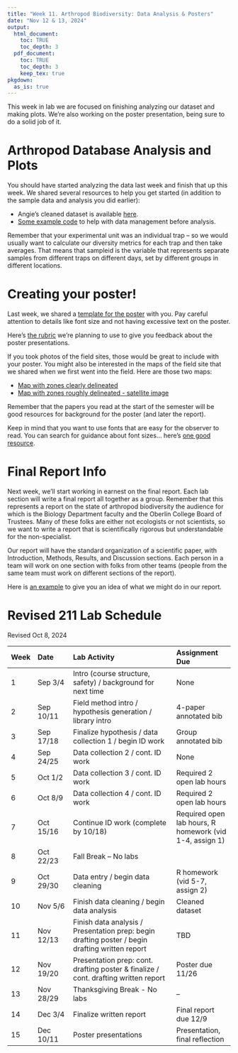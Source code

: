```yaml
---
title: "Week 11. Arthropod Biodiversity: Data Analysis & Posters"
date: "Nov 12 & 13, 2024"
output: 
  html_document:
    toc: TRUE
    toc_depth: 3
  pdf_document:
    toc: TRUE
    toc_depth: 3
    keep_tex: true
pkgdown:
  as_is: true
---
```

This week in lab we are focused on finishing analyzing our dataset and making plots. We're also working on the poster presentation, being sure to do a solid job of it.

# Arthropod Database Analysis and Plots

You should have started analyzing the data last week and finish that up this week. We shared several resources to help you get started (in addition to the sample data and analysis you did earlier):

* Angie's cleaned dataset is available [here](https://drive.google.com/file/d/19dZeDDTy5KHCDA6_jcajipbjfEpGzVYF/view?usp=drive_link).
* [Some example code](https://drive.google.com/file/d/1qKGymGwn7-w9sx7sRuB82evnug0mduhT/view?usp=drive_link) to help with data management before analysis.

Remember that your experimental unit was an individual trap -- so we would usually want to calculate our diversity metrics for each trap and then take averages. That means that sampleid is the variable that represents separate samples from different traps on different days, set by different groups in different locations.


# Creating your poster!

Last week, we shared a [template for the poster](https://docs.google.com/presentation/d/1YDqIf1smF_hxcFGkc0tGqOuUXkX5RqCW/edit?usp=drive_link&ouid=107508568211857334485&rtpof=true&sd=true) with you. Pay careful attention to details like font size and not having excessive text on the poster.

Here's [the rubric](https://docs.google.com/document/d/1xD6YnXn83Z5NwOT5C3MFx2mpVmDj_TuE/edit?usp=drive_link&ouid=107508568211857334485&rtpof=true&sd=true) we're planning to use to give you feedback about the poster presentations.

If you took photos of the field sites, those would be great to include with your poster. You might also be interested in the maps of the field site that we shared when we first went into the field. Here are those two maps:

* [Map with zones clearly delineated](https://drive.google.com/file/d/1szE_Q9TAmCqW_o_CduEGerk2jYzmHxXc/view?usp=drive_link)
* [Map with zones roughly delineated - satellite image](https://drive.google.com/file/d/1ojLTeRK-fSJgiMQUZ-Tk_nIhZULAcSXv/view?usp=drive_link)

Remember that the papers you read at the start of the semester will be good resources for background for the poster (and later the report). 

Keep in mind that you want to use fonts that are easy for the observer to read. You can search for guidance about font sizes... here's [one good resource](https://urc.ucdavis.edu/sites/g/files/dgvnsk3561/files/inline-files/General%20Poster%20Design%20Principles%20-%20Handout.pdf).

# Final Report Info

Next week, we'll start working in earnest on the final report. Each lab section will write a final report all together as a group. Remember that this represents a report on the state of arthropod biodiversity the audience for which is the Biology Department faculty and the Oberlin College Board of Trustees. Many of these folks are either not ecologists or not scientists, so we want to write a report that is scientifically rigorous but understandable for the non-specialist.

Our report will have the standard organization of a scientific paper, with Introduction, Methods, Results, and Discussion sections. Each person in a team will work on one section with folks from other teams (people from the same team must work on different sections of the report).

Here is [an example](sheets/sci_articles/peerj-1582.pdf) to give you an idea of what we might do in our report.

# Revised 211 Lab Schedule
Revised Oct 8, 2024

| Week | Date | Lab Activity | Assignment Due |
| :--- | :------ | :------------------- | :---------- |
| 1 | Sep 3/4 | Intro (course structure, safety) / background for next time | None |
| 2 | Sep 10/11 | Field method intro / hypothesis generation / library intro | 4-paper annotated bib | 
| 3 | Sep 17/18 | Finalize hypothesis / data collection 1 / begin ID work | Group annotated bib | 
| 4 | Sep 24/25 | Data collection 2 / cont. ID work | None | 
| 5 | Oct 1/2 | Data collection 3 / cont. ID work | Required 2 open lab hours |
| 6 | Oct 8/9 | Data collection 4 / cont. ID work | Required 2 open lab hours |
| 7 | Oct 15/16 | Continue ID work (complete by 10/18) | Required open lab hours, R homework (vid 1-4, assign 1) |
| 8 | Oct 22/23 | Fall Break -- No labs | | 
| 9 | Oct 29/30 | Data entry / begin data cleaning | R homework (vid 5-7, assign 2) |
| 10 | Nov 5/6 | Finish data cleaning / begin data analysis | Cleaned dataset |
| 11 | Nov 12/13 | Finish data analysis / Presentation prep: begin drafting poster / begin drafting written report | TBD |
|12| Nov 19/20 | Presentation prep: cont. drafting poster & finalize / cont. drafting written report | Poster due 11/26 |
| 13 | Nov 28/29 | Thanksgiving Break - No labs | -- |
| 14| Dec 3/4 | Finalize written report | Final report due 12/9 | 
| 15 | Dec 10/11 | Poster presentations | Presentation, final reflection | 





